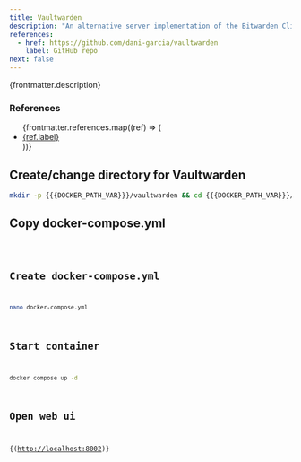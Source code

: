 ```yaml
---
title: Vaultwarden
description: "An alternative server implementation of the Bitwarden Client API, written in Rust and compatible with official Bitwarden clients."
references:
  - href: https://github.com/dani-garcia/vaultwarden
    label: GitHub repo
next: false
---
```



<p>{frontmatter.description}</p>

### References

<ul>
  {frontmatter.references.map((ref) => (
    <li>
      <a href={ref.href} target="_blank" rel="noopener">
        {ref.label}
      </a>
    </li>
  ))}
</ul>

## Create/change directory for Vaultwarden

```sh
mkdir -p {{{DOCKER_PATH_VAR}}}/vaultwarden && cd {{{DOCKER_PATH_VAR}}}/vaultwarden
```

## Copy docker-compose.yml

<Code lang="yml" title="docker-compose.yml" code={yaml} />

## Create docker-compose.yml

```sh
nano docker-compose.yml
```

## Start container

```sh
docker compose up -d
```

## Open web ui

{(<a href="http://localhost:8002" target="_blank" rel="noopener">http://localhost:8002</a>)}
